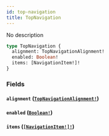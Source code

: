 ```yaml
---
id: top-navigation
title: TopNavigation
---
```


No description

```graphql
type TopNavigation {
  alignment: TopNavigationAlignment!
  enabled: Boolean!
  items: [NavigationItem!]!
}
```

### Fields

#### `alignment` ([`TopNavigationAlignment!`](/graphql/enums/top-navigation-alignment))

#### `enabled` ([`Boolean!`](/graphql/scalars/boolean))

#### `items` ([`[NavigationItem!]!`](/graphql/objects/navigation-item))
